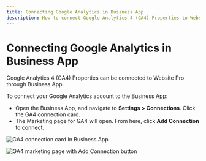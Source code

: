 ```yaml
---
title: Connecting Google Analytics in Business App
description: How to connect Google Analytics 4 (GA4) Properties to Website Pro through Business App
---
```


# Connecting Google Analytics in Business App

Google Analytics 4 (GA4) Properties can be connected to Website Pro through Business App.

To connect your Google Analytics account to the Business App:

- Open the Business App, and navigate to **Settings > Connections**. Click the GA4 connection card.
- The Marketing page for GA4 will open. From here, click **Add Connection** to connect.

![GA4 connection card in Business App](/img/business-app/google-analytics/ga4-connection-1.jpg)

![GA4 marketing page with Add Connection button](/img/business-app/google-analytics/ga4-connection-2.jpg)